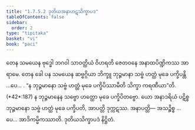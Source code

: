 ```yaml
---
title: "1.7.5.2 ဒုတိယအနာဟဋသိက္ခာပဒ"
tableOfContents: false
sidebar:
  order: 2
type: "tipitaka"
basket: "vi"
book: "paci"
---
```



<DynamicBreadcrumb />

<Division number="618" book="paci" e="ch" v="2" p="255">

<Paragraph number="1894" book="paci">
တေန သမယေန ဗုဒ္ဓေါ ဘဂဝါ သာဝတ္ထိယံ ဝိဟရတိ ဇေတဝနေ အနာထပိဏ္ဍိကဿ အာရာမေ. တေန ခေါ ပန သမယေန ဆဗ္ဗဂ္ဂိယာ ဘိက္ခူ ဘုဉ္ဇမာနာ သဗ္ဗံ ဟတ္ထံ မုခေ ပက္ခိပန္တိ …ပေ… .
</Paragraph>

<Paragraph number="1895" book="paci">
<Emphasis>“န ဘုဉ္ဇမာနော သဗ္ဗံ ဟတ္ထံ မုခေ ပက္ခိပိဿာမီတိ သိက္ခာ ကရဏီယာ”</Emphasis>တိ. (*42*:<Emphasis>187</Emphasis>)
</Paragraph>

<Paragraph number="1896" book="paci">
န ဘုဉ္ဇမာနေန သဗ္ဗော ဟတ္ထော မုခေ ပက္ခိပိတဗ္ဗော. ယော အနာဒရိယံ ပဋိစ္စ ဘုဉ္ဇမာနော သဗ္ဗံ ဟတ္ထံ မုခေ ပက္ခိပတိ, အာပတ္တိ ဒုက္ကဋဿ.
</Paragraph>

<Paragraph number="1897" book="paci">
အနာပတ္တိ— အသဉ္စိစ္စ …ပေ… အာဒိကမ္မိကဿာတိ.

</Paragraph>
</Division>

<Paragraph number="1898" type="center" book="paci">
ဒုတိယသိက္ခာပဒံ နိဋ္ဌိတံ.
</Paragraph>